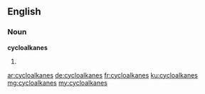 ==English==

===Noun===
'''cycloalkanes'''

# {{plural of|cycloalkane}}

[[ar:cycloalkanes]]
[[de:cycloalkanes]]
[[fr:cycloalkanes]]
[[ku:cycloalkanes]]
[[mg:cycloalkanes]]
[[my:cycloalkanes]]